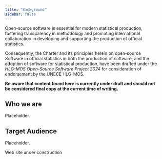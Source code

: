 ```yaml
---
title: "Background"
sidebar: false
---
```


::: {#intro}
Open-source software is essential for modern statistical production, fostering transparency in methodology and promoting international collaboration in developing and supporting the production of official statistics.

Consequently, the Charter and its principles herein on open-source Software in official statistics in both the production of software, and the adoption of software for statistical production, have been drafted under the *HLG-MOS Open-Source Software Project 2024* for consideration of endorsement by the UNECE HLG-MOS.

**Be aware that content found here is currently under draft and should not be considered final copy at the current time of writing.**
:::

## Who we are

Placeholder.

## Target Audience

Placeholder.

::: callout-note
Web site under construction
:::
